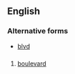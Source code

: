 ==English==

===Alternative forms===
* [[blvd]]

==={{abbreviation-old}}===
{{head|en|abbreviation}}

# [[boulevard]]